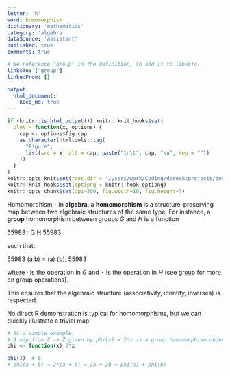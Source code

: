 ```yaml
---
letter: 'h'
word: homomorphism
dictionary: 'mathematics'
category: 'algebra'
dataSource: 'assistant'
published: true
comments: true

# We reference "group" in the definition, so add it to linksTo.
linksTo: ['group']
linkedFrom: []

output:
  html_document:
    keep_md: true
---
```


```r
if (knitr::is_html_output()) knitr::knit_hooks$set(
  plot = function(x, options) {
    cap <- options$fig.cap
    as.character(htmltools::tag(
      "Figure", 
      list(src = x, alt = cap, paste("\n\t", cap, "\n", sep = ""))
    ))
  }
)
knitr::opts_knit$set(root.dir = "/Users/work/Coding/derecksprojects/derecksnotes.com-playground/derecksnotes.com/client/src/app/dictionaries/mathematics/definitions")
knitr::knit_hooks$set(optipng = knitr::hook_optipng)
knitr::opts_chunk$set(dpi=300, fig.width=10, fig.height=7)
```

<a id="homomorphism">Homomorphism</a> - In **algebra**, a **homomorphism** is a structure-preserving map between two algebraic structures of the same type. For instance, a **group** homomorphism between groups $G$ and $H$ is a function

55983
\phi: G \to H
55983

such that:

55983
\phi(a \cdot b) = \phi(a) \star \phi(b),
55983

where $\cdot$ is the operation in $G$ and $\star$ is the operation in $H$ (see [group](#group) for more on group operations).

This ensures that the algebraic structure (associativity, identity, inverses) is respected.

No direct R demonstration is typical for homomorphisms, but we can quickly illustrate a trivial map:

```r
# As a simple example:
# A map from Z -> Z given by phi(x) = 2*x is a group homomorphism under addition.
phi <- function(x) 2*x

phi(3)  # 6
# phi(a + b) = 2*(a + b) = 2a + 2b = phi(a) + phi(b)
```
